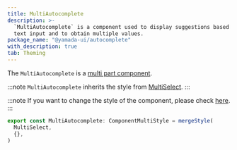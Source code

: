 ```yaml
---
title: MultiAutocomplete
description: >-
  `MultiAutocomplete` is a component used to display suggestions based on user
  text input and to obtain multiple values.
package_name: "@yamada-ui/autocomplete"
with_description: true
tab: Theming
---
```


The `MultiAutocomplete` is a [multi part component](/styled-system/theming/component-style#multi-part-component).

:::note
`MultiAutocomplete` inherits the style from [MultiSelect](/components/forms/multi-select).
:::

:::note
If you want to change the style of the component, please check [here](/styled-system/theming/customize-theme#changing-the-style-of-components).
:::

```ts
export const MultiAutocomplete: ComponentMultiStyle = mergeStyle(
  MultiSelect,
  {},
)
```
